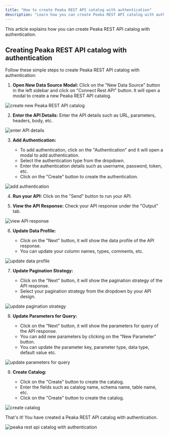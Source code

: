 ```yaml
---
title: "How to create Peaka REST API catalog with authentication"
description: "Learn how you can create Peaka REST API catalog with authentication"
---
```


This article explains how you can create Peaka REST API catalog with authentication.

## Creating Peaka REST API catalog with authentication

Follow these simple steps to create Peaka REST API catalog with authentication:

1. **Open New Data Source Modal:**
   Click on the "New Data Source" button in the left sidebar and click on "Connect Rest API" button. It will open a modal to create a new Peaka REST API catalog.

<img
  src="https://cdn.peaka.com/how-to-guides/how-to-create-peaka-rest-api-catalog-with-authentication-1.png"
  alt="create new Peaka REST API catalog"
/>

2. **Enter the API Details:**
   Enter the API details such as URL, parameters, headers, body, etc.

<img
  src="https://cdn.peaka.com/how-to-guides/how-to-create-peaka-rest-api-catalog-with-authentication-2.png"
  alt="enter API details"
/>

3. **Add Authentication:**

   - To add authentication, click on the "Authentication" and it will open a modal to add authentication.
   - Select the authentication type from the dropdown.
   - Enter the authentication details such as username, password, token, etc.
   - Click on the "Create" button to create the authentication.

<img
  src="https://cdn.peaka.com/how-to-guides/how-to-create-peaka-rest-api-catalog-with-authentication-3.png"
  alt="add authentication"
/>

4. **Run your API:**
   Click on the "Send" button to run your API.

5. **View the API Response:**
   Check your API response under the "Output" tab.

<img
  src="https://cdn.peaka.com/how-to-guides/how-to-create-peaka-rest-api-catalog-with-authentication-4.png"
  alt="view API response"
/>

6. **Update Data Profile:**

   - Click on the "Next" button, it will show the data profile of the API response.
   - You can update your column names, types, comments, etc.

<img
  src="https://cdn.peaka.com/how-to-guides/how-to-create-peaka-rest-api-catalog-with-authentication-5.png"
  alt="update data profile"
/>

7. **Update Pagination Strategy:**

   - Click on the "Next" button, it will show the pagination strategy of the API response.
   - Select your pagination strategy from the dropdown by your API design.

<img
  src="https://cdn.peaka.com/how-to-guides/how-to-create-peaka-rest-api-catalog-with-authentication-6.png"
  alt="update pagination strategy"
/>

8. **Update Parameters for Query:**

   - Click on the "Next" button, it will show the parameters for query of the API response.
   - You can add new parameters by clicking on the "New Parameter" button.
   - You can update the parameter key, parameter type, data type, default value etc.

<img
  src="https://cdn.peaka.com/how-to-guides/how-to-create-peaka-rest-api-catalog-with-authentication-8.png"
  alt="update parameters for query"
/>

9. **Create Catalog:**

   - Click on the "Create" button to create the catalog.
   - Enter the fields such as catalog name, schema name, table name, etc.
   - Click on the "Create" button to create the catalog.

<img
  src="https://cdn.peaka.com/how-to-guides/how-to-create-peaka-rest-api-catalog-with-authentication-9.png"
  alt="create catalog"
/>

That's it! You have created a Peaka REST API catalog with authentication.

<img
  src="https://cdn.peaka.com/how-to-guides/how-to-create-peaka-rest-api-catalog-with-authentication-10.png"
  alt="peaka rest api catalog with authentication"
/>
